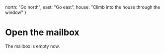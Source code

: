   north: "Go north",
  east: "Go east",
  house: "Climb into the house through the window"
}

# Open the mailbox

The mailbox is empty now.